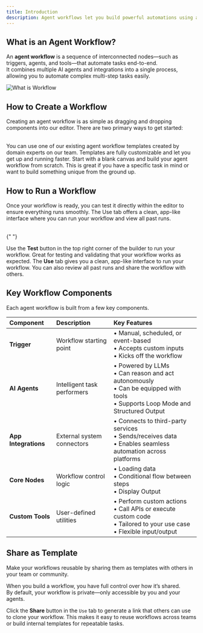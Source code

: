 ```yaml
---
title: Introduction
description: Agent workflows let you build powerful automations using agents, app integrations, custom tools, and more.
---
```


## What is an Agent Workflow?

An **agent workflow** is a sequence of interconnected nodes—such as triggers, agents, and tools—that automate tasks end-to-end.  
It combines multiple AI agents and integrations into a single process, allowing you to automate complex multi-step tasks easily.

<Frame>
  <img
    src="/images/agent-workflows/what-is-workflow.png"
    alt="What is Workflow"
  />
</Frame>

## How to Create a Workflow

Creating an agent workflow is as simple as dragging and dropping components into our editor.
There are two primary ways to get started:

<br />

<CardGroup cols={2}>
  <Card
    title="Use a Template"
    icon="square-1"
    href="/agent-workflows/create-workflow"
  >
    You can use one of our existing agent workflow templates created by domain
    experts on our team. Templates are fully customizable and let you get up and
    running faster.
  </Card>
  <Card
    title="Start from Scratch"
    icon="square-2"
    href="/agent-workflows/create-workflow"
  >
    Start with a blank canvas and build your agent workflow from scratch. This
    is great if you have a specific task in mind or want to build something
    unique from the ground up.
  </Card>
</CardGroup>

## How to Run a Workflow

Once your workflow is ready, you can test it directly within the editor to ensure everything runs smoothly.
The Use tab offers a clean, app-like interface where you can run your workflow and view all past runs.

<br />{" "}

<CardGroup cols={2}>
  <Card
    title="Test the Workflow"
    icon="vial"
    href="/agent-workflows/run-workflow"
  >
    Use the <strong>Test</strong> button in the top right corner of the builder
    to run your workflow. Great for testing and validating that your workflow
    works as expected.
  </Card>
  <Card title="Run & Share" icon="play" href="/agent-workflows/run-workflow">
    The <strong>Use</strong> tab gives you a clean, app-like interface to run
    your workflow. You can also review all past runs and share the workflow with
    others.
  </Card>
</CardGroup>

## Key Workflow Components

Each agent workflow is built from a few key components.

| **Component**        | **Description**             | **Key Features**                                                                                                                        |
| :------------------- | :-------------------------- | :-------------------------------------------------------------------------------------------------------------------------------------- |
| **Trigger**          | Workflow starting point     | • Manual, scheduled, or event-based<br/>• Accepts custom inputs<br/>• Kicks off the workflow                                            |
| **AI Agents**        | Intelligent task performers | • Powered by LLMs<br/>• Can reason and act autonomously<br/>• Can be equipped with tools<br/>• Supports Loop Mode and Structured Output |
| **App Integrations** | External system connectors  | • Connects to third-party services<br/>• Sends/receives data<br/>• Enables seamless automation across platforms                         |
| **Core Nodes**       | Workflow control logic      | • Loading data<br/>• Conditional flow between steps<br/>• Display Output                                                                |
| **Custom Tools**     | User-defined utilities      | • Perform custom actions<br/>• Call APIs or execute custom code<br/>• Tailored to your use case<br/>• Flexible input/output             |


## Share as Template

Make your workflows reusable by sharing them as templates with others in your team or community.

When you build a workflow, you have full control over how it’s shared.  
By default, your workflow is private—only accessible by you and your agents.

Click the <strong>Share</strong> button in the `Use` tab to generate a link that others can use to clone your workflow.
This makes it easy to reuse workflows across teams or build internal templates for repeatable tasks.
